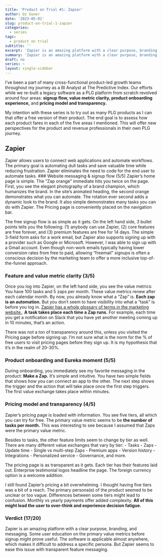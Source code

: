 ```yaml
---
title: 'Product on Trial #1: Zapier'
author: Oz Guner
date: '2023-05-01'
slug: product-on-trial-1-zapier
categories:
  - series
tags:
  - product on trial
subtitle: ''
excerpt: 'Zapier is an amazing platform with a clear purpose, branding, and messaging. Some user education on the primary value metrics before signup might prove useful.'
summary: 'Zapier is an amazing platform with a clear purpose, branding, and messaging. Some user education on the primary value metrics before signup might prove useful.'
draft: no
series: ~
layout: single-sidebar
---
```

I've been a part of many cross-functional product-led growth teams throughout my journey as a BI Analyst at The Predictive Index. Our efforts while we re-built a legacy software as a PLG platform from scratch revolved around four areas: **signup flow, value metric clarity, product onboarding experience,** and **pricing model and transparency.**

My intention with these series is to try out as many PLG products as I can that offer a free version of their product. The end goal is to assess how each product fares in each of the five areas I mentioned. This will offer new perspectives for the product and revenue professionals in their own PLG journey.

## Zapier
Zapier allows users to connect web applications and automate workflows. The primary goal is automating dull tasks and save valuable time while reducing frustration. Zapier eliminates the  need to code for the end user to automate tasks. 
### Website messaging & signup flow (5/5)
Zapier's home page is simple. The "Zap orange" immediate hits you twice on the page. First, you see the elegant photography of a brand champion, which humanizes the brand. In the site's animated heading, the second orange demonstrates what you can automate. The rotation ever second adds a dynamic look to the brand. It also simple demonstrates many tasks you can do with Zapier. The Pricing page is conveniently placed on the navigation bar.

The free signup flow is as simple as it gets. On the left hand side, 3 bullet points tells you the following: (1) anybody can use Zapier, (2) core features are free forever, and (3) premium features are free for 14 days. The simple 3-field form asks for a work email, but Zapier also supports signing up with a provider such as Google or Microsoft. However, I was able to sign up with a Gmail account. Even though non-work emails typically having lower conversion rates from free to paid, allowing "freemail" signups is often a conscious decision by the marketing team to offer a more inclusive top-of-the-funnel approach.

### Feature and value metric clarity (3/5)
Once you log into Zapier, on the left hand side, you see the value metrics: You have 100 tasks and 5 zaps per month. These value metrics renew after each calendar month. By now, you already know what a "Zap" is. **Each zap is an automation.** But you don't seem to have visibility into what a "task" is before you log in.  [Zapier has a whole glossary of terms in the marketing website.](https://help.zapier.com/hc/en-us/articles/8496181725453-Learn-key-concepts-in-Zapier#task-0-9). **A task takes place each time a Zap runs.** For example, each time you get a notification on Slack that you have yet another meeting coming up in 10 minutes, that's an action. 

There was not a ton of transparency around this, unless you visited the Pricing page before signing up.  I'm not sure what is the norm for the % of free users to visit pricing pages before they sign up. It is my hypothesis that it's in the realm of 20-30%. 
 
### Product onboarding and Eureka moment (5/5)
During onboarding, you immediately see my favorite messaging in the product: **Make a Zap.** It's simple and intuitive. You have two simple fields that shows how you can connect an app to the other. The next step shows the trigger and the action that will take place once the first step triggers. The first value exchange takes place within minutes.

### Pricing model and transparency (4/5)
Zapier's pricing page is loaded with information. You see five tiers, all which you can try for free. The primary value metric seems to be **the number of tasks per month.** This was interesting to see because I assumed that Zaps were the primary value metric. 

Besides to tasks, the other feature limits seem to change by tier as well. There are many different value exchanges that vary by tier:
- Tasks
- Zaps
- Update time
- Single vs multi-step Zaps
- Premium apps
- Version history
- Integrations
- Personalized service
- Governance, and more.

The pricing page is as transparent as it gets. Each tier has their features laid out. Enterprise testimonial logos headline the page. The foreign currency option is a welcome addition. 

I still found Zapier's pricing a bit overwhelming. I thought having five tiers was a bit of a reach. The primary persona(e) of the product seemed to be unclear or too vague. Differences between some tiers might lead to confusion. Monthly vs yearly payments offer added complexity. **All of this might lead the user to over-think and experience decision fatigue.**

### Verdict (17/20) 
Zapier is an amazing platform with a clear purpose, branding, and messaging. Some user education on the primary value metrics before signup might prove useful. The software is applicable almost anywhere, which makes it difficult to address a specific persona. But Zapier seems to ease this issue with transparent feature messaging.